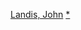 {{navbox
|name = 约翰·兰迪斯
|title = [[約翰·蘭迪斯]]執導電影
|state = {{{state|autocollapse}}}
|listclass = hlist
|nowrapitems=yes

|list1 = 
* 《{{le|便宜貨 (電影)|Schlock (film)|便宜貨}}》（1973）
* 《{{le|小銀幕大電影|John Landis}}》（1977）
* 《[[動物屋]]》（1978）
* 《[[福祿雙霸天]]》（1980）
* 《{{le|美國狼人在倫敦|An American Werewolf in London}}》（1981）
* 《{{le|即將上映 (1982年紀錄片)|Coming Soon (1982 film)|即將上映}}》（1982）
* 《[[颠倒乾坤]]》（1983）
* 《{{le|陰陽魔界 (電影)|Twilight Zone: The Movie|陰陽魔界}}》（1983）
* 《{{le|顫慄 (音樂影片)|Michael Jackson's Thriller (music video)|顫慄}}》（1983）
* 《{{le|皇家密殺令|Into the Night (1985 film)}}》（1985）
* 《{{le|要蘇俄吃癟|Spies Like Us}}》（1985）
* 《{{le|正義三兄弟|Three Amigos}}》（1986）
* 《{{le|魔幻波|Amazon Women on the Moon}}》（1987）
* 《[[來去美國]]》（1988）
* 《{{le|彈指威龍|Oscar (1991 film)}}》（1991）
* 《{{le|午夜獵物|Innocent Blood (film)}}》（1992）
* 《{{le|霹靂炮 (電影)|Beverly Hills Cop III|霹靂炮}}》（1994）
* 《{{le|蠢蛋一族|The Stupids (film)}}》（1996）
* 《{{le|福祿雙霸天2000|Blues Brothers 2000}}》（1998）
* 《{{le|殺夫連環計|Susan's Plan}}》（1998）
* 《{{le|Slasher (2004年電影)|Slasher (2004 film)|Slasher}}》（2004）
* 《{{le|Mr. Warmth: The Don Rickles Project|Mr. Warmth: The Don Rickles Project}}》（2007）
* 《{{le|房間就是太平間|Burke & Hare (2010 film)}}》（2010）

}}<noinclude>
{{collapsible option}}
[[Category:美國電影導演模板|Landis, John]]
[[Category:約翰·蘭迪斯電影|*]]
</noinclude>
